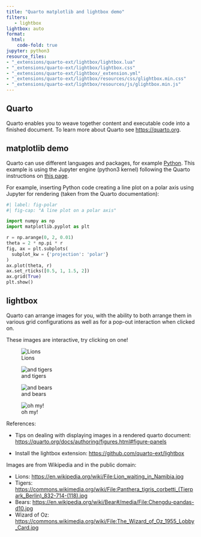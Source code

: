 ```yaml
---
title: "Quarto matplotlib and lightbox demo"
filters:
   - lightbox
lightbox: auto
format:
  html:
    code-fold: true
jupyter: python3
resource_files:
- "_extensions/quarto-ext/lightbox/lightbox.lua"
- "_extensions/quarto-ext/lightbox/lightbox.css"
- "_extensions/quarto-ext/lightbox/_extension.yml"
- "_extensions/quarto-ext/lightbox/resources/css/glightbox.min.css"
- "_extensions/quarto-ext/lightbox/resources/js/glightbox.min.js"
---
```


## Quarto

Quarto enables you to weave together content and executable code into a finished document. To learn more about Quarto see <https://quarto.org>.

## matplotlib demo

Quarto can use different languages and packages, for example [Python](https://quarto.org/docs/computations/python.html). This example is using the Jupyter engine (python3 kernel) following the Quarto instructions on [this page](https://quarto.org/docs/tools/rstudio.html#jupyter-engine).

For example, inserting Python code creating a line plot on a polar axis using Jupyter for rendering (taken from the Quarto documentation):

```python
#| label: fig-polar
#| fig-cap: "A line plot on a polar axis"

import numpy as np
import matplotlib.pyplot as plt

r = np.arange(0, 2, 0.01)
theta = 2 * np.pi * r
fig, ax = plt.subplots(
  subplot_kw = {'projection': 'polar'} 
)
ax.plot(theta, r)
ax.set_rticks([0.5, 1, 1.5, 2])
ax.grid(True)
plt.show()
```

## lightbox

Quarto can arrange images for you, with the ability to both arrange them in various grid configurations as well as for a pop-out interaction when clicked on.

These images are interactive, try clicking on one!

::: {layout-ncol="2"}
![Lions](img/Lion_waiting_in_Namibia.jpg){group="my-gallery"}

![and tigers](img/Panthera_tigris_corbetti_%28Tierpark_Berlin%29_832-714-%28118%29.jpg){group="my-gallery"}

![and bears](img/Chengdu-pandas-d10.jpg){group="my-gallery"}

![oh my!](img/The_Wizard_of_Oz_1955_Lobby_Card.jpg){group="my-gallery"}
:::

References:

-   Tips on dealing with displaying images in a rendered quarto document: <https://quarto.org/docs/authoring/figures.html#figure-panels>

-   Install the lightbox extension: <https://github.com/quarto-ext/lightbox>

Images are from Wikipedia and in the public domain:

-   Lions: <https://en.wikipedia.org/wiki/File:Lion_waiting_in_Namibia.jpg>
-   Tigers: <https://commons.wikimedia.org/wiki/File:Panthera_tigris_corbetti_(Tierpark_Berlin)_832-714-(118).jpg>
-   Bears: <https://en.wikipedia.org/wiki/Bear#/media/File:Chengdu-pandas-d10.jpg>
-   Wizard of Oz: <https://commons.wikimedia.org/wiki/File:The_Wizard_of_Oz_1955_Lobby_Card.jpg>
